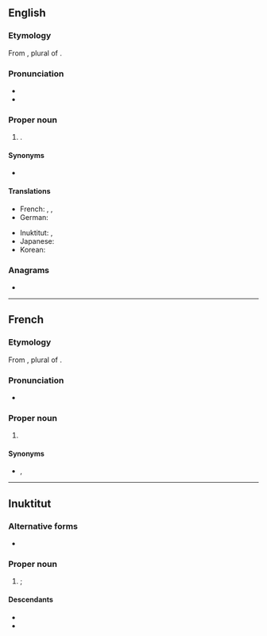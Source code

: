 {{also|iqaluit}}
==English==
{{wikipedia}}

===Etymology===
From {{bor|en|iu|ᐃᖃᓗᐃᑦ||place of fish}}, plural of {{m|iu|ᐃᖃᓗᒃ||fish}}.

===Pronunciation===
* {{IPA|en|/ɪˈkælʊ.ɪt/}}
* {{hyph|en|e-QA-lu-it}}

===Proper noun===
{{en-proper noun}}

# {{place|en|capital city|terr/Nunavut|c/Canada}}.

====Synonyms====
* {{l|en|Frobisher Bay}} {{qualifier|former name}}

====Translations====
{{trans-top|capital of Nunavut}}
* French: {{t+|fr|Iqaluit}}, {{t|fr|Frobisher Bay}}, {{t|fr|Baie de Frobisher}}
* German: {{t+|de|Iqaluit}}
{{trans-mid}}
* Inuktitut: {{t|iu|ᐃᖃᓗᐃᑦ}}, {{t|iu|Iqaluit}}
* Japanese: {{t|ja|イカルイト}} {{gloss|Ikaruito}}
* Korean: {{t|ko|^이칼루이트}} {{gloss|Ikallu-iteu}}
{{trans-bottom}}

===Anagrams===
* {{anagrams|en|a=aiilqtu|Alutiiq}}

----

==French==

===Etymology===
From {{bor|fr|iu|ᐃᖃᓗᐃᑦ||place of fish}}, plural of {{m|iu|ᐃᖃᓗᒃ||fish}}.

===Pronunciation===
* {{fr-IPA|Ikaluite}}

===Proper noun===
{{fr-proper noun}}

# {{place|fr|capital city|terr/Nunavut|c/Canada|t1=Iqaluit}}

====Synonyms====
* {{qualifier|former name}} {{l|fr|Frobisher Bay}}, {{l|fr|Baie de Frobisher}} 

----

==Inuktitut==

===Alternative forms===
* {{alter|iu|iqaluit|ᐃᖃᓗᐃᑦ}}

===Proper noun===
{{head|iu|proper noun|sc=Latn}}

# {{place|iu|capital city|terr/Nunavut|c/Canada|t1=Iqaluit}}; {{iu-spel|ᐃᖃᓗᐃᑦ}}

====Descendants====
* {{desc|en|Iqaluit}}
* {{desc|fr|Iqaluit}}